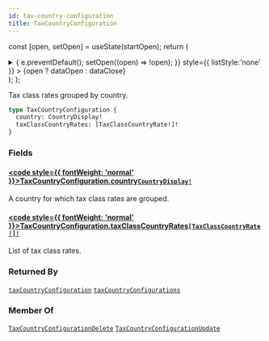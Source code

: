 ```yaml
---
id: tax-country-configuration
title: TaxCountryConfiguration
---
```






const [open, setOpen] = useState(startOpen);
return (
<details {...(open ? { open: true } : {})} className="details" style={{ border:'none', boxShadow:'none', background:'var(--ifm-background-color)' }}>
<summary
onClick={(e) => {
e.preventDefault();
setOpen((open) => !open);
}}
style={{ listStyle:'none' }} >
{open ? dataOpen : dataClose}
</summary>
{open && children}
</details>
);
};

Tax class rates grouped by country.

```graphql
type TaxCountryConfiguration {
  country: CountryDisplay!
  taxClassCountryRates: [TaxClassCountryRate!]!
}
```

### Fields

#### [<code style={{ fontWeight: 'normal' }}>TaxCountryConfiguration.<b>country</b></code>](#)<Bullet />[`CountryDisplay!`](../../../api-reference/miscellaneous/objects/country-display.mdx) <Badge class="badge badge--secondary" text="non-null"/> <Badge class="badge badge--secondary" text="object"/> <Badge class="badge badge--secondary" text="miscellaneous"/>

A country for which tax class rates are grouped.

#### [<code style={{ fontWeight: 'normal' }}>TaxCountryConfiguration.<b>taxClassCountryRates</b></code>](#)<Bullet />[`[TaxClassCountryRate!]!`](../../../api-reference/taxes/objects/tax-class-country-rate.mdx) <Badge class="badge badge--secondary" text="non-null"/> <Badge class="badge badge--secondary" text="object"/> <Badge class="badge badge--secondary" text="taxes"/>

List of tax class rates.

### Returned By

[`taxCountryConfiguration`](../../../api-reference/taxes/queries/tax-country-configuration.mdx) <Badge class="badge badge--secondary" text="query"/><Bullet />[`taxCountryConfigurations`](../../../api-reference/taxes/queries/tax-country-configurations.mdx) <Badge class="badge badge--secondary" text="query"/>

### Member Of

[`TaxCountryConfigurationDelete`](../../../api-reference/taxes/objects/tax-country-configuration-delete.mdx) <Badge class="badge badge--secondary" text="object"/><Bullet />[`TaxCountryConfigurationUpdate`](../../../api-reference/taxes/objects/tax-country-configuration-update.mdx) <Badge class="badge badge--secondary" text="object"/>
